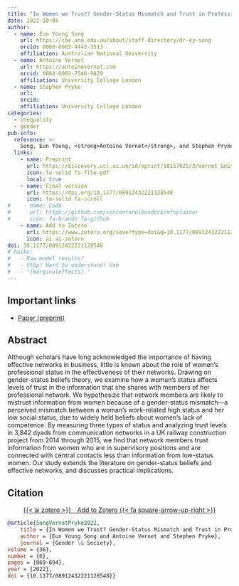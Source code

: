 ```yaml
---
title: "In Women we Trust? Gender-Status Mismatch and Trust in Professional Networks"
date: 2022-10-05
author:
  - name: Eun Young Song
    url: https://cbe.anu.edu.au/about/staff-directory/dr-ey-song
    orcid: 0000-0003-4443-3513
    affiliation: Australian National University
  - name: Antoine Vernet
    url: https://antoinevernet.com
    orcid: 0000-0002-7546-9829
    affiliation: University College London
  - name: Stephen Pryke
    url: 
    orcid: 
    affiliation: University College London
categories:
  - inequality
  - gender
pub-info:
  reference: >-
    Song, Eun Young, <strong>Antoine Vernet</strong>, and Stephen Pryke, "In Women we Trust? Gender-Status Mismatch and Trust in Professional Networks," <em>Gender and Society</em> (2022), doi: <a href="https://doi.org/10.1177/08912432221128548"><code>10.1177/08912432221128548/</code></a>
  links:
    - name: Preprint
      url: https://discovery.ucl.ac.uk/id/eprint/10157025/3/Vernet_GnS%20Manuscript_RnR2_210622_cut.pdf
      icon: fa-solid fa-file-pdf
      local: true
    - name: Final version
      url: https://doi.org/10.1177/08912432221128548
      icon: fa-solid fa-scroll
#    - name: Code
#      url: https://github.com/vincentarelbundock/mfxplainer
#      icon: fa-brands fa-github
    - name: Add to Zotero
      url: https://www.zotero.org/save?type=doi&q=10.1177/08912432221128548
      icon: ai ai-zotero
doi: 10.1177/08912432221128548
# haiku:
#   - Raw model results?
#   - Stop! Hard to understand! Use
#   - "{marginaleffects}."
---
```


## Important links

- [Paper (preprint)](https://discovery.ucl.ac.uk/id/eprint/10157025/3/Vernet_GnS%20Manuscript_RnR2_210622_cut.pdf)
<!-- - [GitHub repository](https://github.com/vincentarelbundock/mfxplainer) -->


## Abstract

Although scholars have long acknowledged the importance of having effective networks in business, little is known about the role of women’s professional status in the effectiveness of their networks. Drawing on gender-status beliefs theory, we examine how a woman’s status affects levels of trust in the information that she shares with members of her professional network. We hypothesize that network members are likely to mistrust information from women because of a gender-status mismatch—a perceived mismatch between a woman’s work-related high status and her low social status, due to widely held beliefs about women’s lack of competence. By measuring three types of status and analyzing trust levels in 3,842 dyads from communication networks in a UK railway construction project from 2014 through 2015, we find that network members trust information from women who are in supervisory positions and are connected with central contacts less than information from low-status women. Our study extends the literature on gender-status beliefs and effective networks, and discusses practical implications.

<!--
## Important figures

![Figure 2: Predicted probability of impartiality by levels of equality and democracy](mfxplainer-fig2.png)

![Figure 4: Tangents to the prediction function at 25 and 50](mfxplainer-fig4.png)

-->

## Citation

<p class="buttons" style="text-align:center;">
<a class="btn btn-danger" target="_blank" href="https://www.zotero.org/save?type=doi&q=10.1177/08912432221128548">{{< ai zotero >}}&emsp;Add to Zotero {{< fa square-arrow-up-right >}}</a>
</p>

```bibtex
@article{SongVernetPryke2022,
    title = {In Women we Trust? Gender-Status Mismatch and Trust in Professional Networks},
    author = {Eun Young Song and Antoine Vernet and Stephen Pryke},
    journal = {Gender \& Society},
volume = {36},
number = {6},
pages = {869-894},
year = {2022},
doi = {10.1177/08912432221128548}}
```

